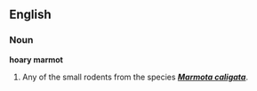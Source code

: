 ==English==

===Noun===
'''hoary marmot'''
# Any of the small rodents from the species '''''[[Marmota caligata]]'''''.

<!--
Missing image

===Image caption===
"An old male northern hoary marmot at bay." - National Park Service

[[Image:hoary marmot 1926.jpg|220px]] -->